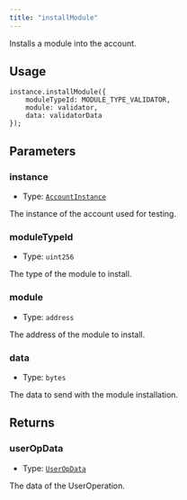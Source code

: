 ```yaml
---
title: "installModule"
---
```


Installs a module into the account.

## Usage

```solidity
instance.installModule({
    moduleTypeId: MODULE_TYPE_VALIDATOR,
    module: validator,
    data: validatorData
});
```

## Parameters

### instance

- Type: [`AccountInstance`](../../glossary/types#accountinstance)

The instance of the account used for testing.

### moduleTypeId

- Type: `uint256`

The type of the module to install.

### module

- Type: `address`

The address of the module to install.

### data

- Type: `bytes`

The data to send with the module installation.

## Returns

### userOpData

- Type: [`UserOpData`](../../glossary/types#useropdata)

The data of the UserOperation.
